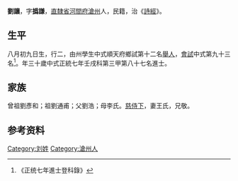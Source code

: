 {{Otheruses|other=名为劉讓的其他人物|劉讓}}
{{明清人物信息框
| 姓名 = 劉讓
| 原名 =
| 圖片名稱= 
| 圖片大小 =
| 圖片說明 = 
| 最高職務 =
| 國家 = 大明 
| 爵位 =
| 籍貫 = [[直隸省|直隸省]][[河間府|河間府]][[滄州|滄州]]
| 族裔 = 
| 旗籍 = 
| 字號 = 
| 諡號 =
| 出生日期 = 八月初九日
| 出生地點 =
| 逝世日期 = 
| 逝世地點 =
| 墓葬 =
| 配偶 = 王氏
| 親屬 = 曾祖劉彥和，祖劉通甫，父劉浩，母李氏
| 出身 =
* 正統七年壬戌科進士
| 經歷 =
| 著作 =  
*
*
*
}}
'''劉讓'''{{BD|1413年||1472年||}}，字'''撝謙'''，[[直隸省|直隸省]][[河間府|河間府]][[滄州|滄州]]人，民籍，治《[[詩經|詩經]]》。

== 生平 ==
八月初九日生，行二，由州學生中式順天府鄉試第十二名[[舉人|舉人]]，[[會試|會試]]中式第九十三名<ref>《正统七年進士登科錄》</ref>。年三十歲中式正統七年壬戌科第三甲第八十七名進士。

== 家族 ==
曾祖劉彥和；祖劉通甫；父劉浩；母李氏。[[慈侍下|慈侍下]]，妻王氏，兄敬。

== 参考资料 ==
{{reflist}}

{{正統七年壬戌科殿试金榜}}

{{Authority control}}

{{DEFAULTSORT:}}
[[Category:刘姓|Category:刘姓]]
[[Category:滄州人|Category:滄州人]]


{{明朝人物小作品}}